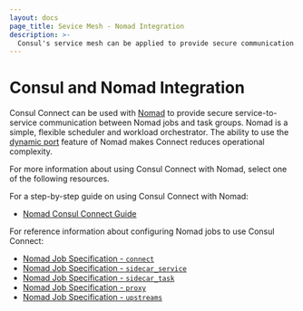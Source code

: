 ```yaml
---
layout: docs
page_title: Sevice Mesh - Nomad Integration
description: >-
  Consul's service mesh can be applied to provide secure communication between services managed by Nomad's scheduler and orchestrator functions, including Nomad jobs and task groups. Use the guide and reference documentation to learn more.
---
```


# Consul and Nomad Integration

Consul Connect can be used with [Nomad](/nomad) to provide
secure service-to-service communication between Nomad jobs and task groups.
Nomad is a simple, flexible scheduler and workload orchestrator. The ability to
use the [dynamic port](/nomad/docs/job-specification/network#dynamic-ports)
feature of Nomad makes Connect reduces operational complexity.

For more information
about using Consul Connect with Nomad, select one of the following resources.

For a step-by-step guide on using Consul Connect with Nomad:

- [Nomad Consul Connect Guide](/nomad/docs/integrations/consul-connect)

For reference information about configuring Nomad jobs to use Consul Connect:

- [Nomad Job Specification - `connect`](/nomad/docs/job-specification/connect)
- [Nomad Job Specification - `sidecar_service`](/nomad/docs/job-specification/sidecar_service)
- [Nomad Job Specification - `sidecar_task`](/nomad/docs/job-specification/sidecar_task)
- [Nomad Job Specification - `proxy`](/nomad/docs/job-specification/proxy)
- [Nomad Job Specification - `upstreams`](/nomad/docs/job-specification/upstreams)
